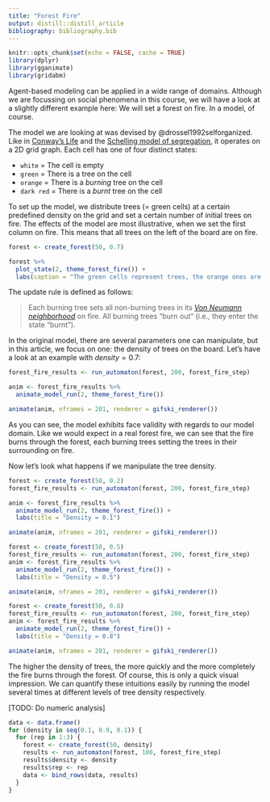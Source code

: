 ```yaml
---
title: "Forest Fire"
output: distill::distill_article
bibliography: bibliography.bib
---
```


```r
knitr::opts_chunk$set(echo = FALSE, cache = TRUE)
library(dplyr)
library(gganimate)
library(gridabm)
```

Agent-based modeling can be applied in a wide range of domains.
Although we are focussing on social phenomena in this course, we will have a look at a slightly different example here:
We will set a forest on fire.
In a model, of course.

The model we are looking at was devised by @drossel1992selforganized.
Like in [Conway's Life](./conways-life.html) and the [Schelling model of segregation](./schelling.html), it operates on a 2D grid graph.
Each cell has one of four distinct states:

* `white` = The cell is empty
* `green` = There is a tree on the cell
* `orange` = There is a *burning* tree on the cell
* `dark red` = There is a *burnt* tree on the cell

To set up the model, we distribute trees (= green cells) at a certain predefined density on the grid and set a certain number of initial trees on fire.
The effects of the model are most illustrative, when we set the first column on fire.
This means that all trees on the left of the board are on fire.

```r
forest <- create_forest(50, 0.7)

forest %>% 
  plot_state(2, theme_forest_fire()) +
  labs(caption = "The green cells represent trees, the orange ones are trees on fire.")
```

The update rule is defined as follows:

> Each burning tree sets all non-burning trees in its [*Von Neumann neighborhood*](./neighborhood-relations.html) on fire.
> All burning trees "burn out" (i.e., they enter the state "burnt").

In the original model, there are several parameters one can manipulate, but in this article, we focus on one: the density of trees on the board.
Let's have a look at an example with $density = 0.7$:

```r
forest_fire_results <- run_automaton(forest, 200, forest_fire_step)

anim <- forest_fire_results %>% 
  animate_model_run(2, theme_forest_fire())

animate(anim, nframes = 201, renderer = gifski_renderer())
```

As you can see, the model exhibits face validity with regards to our model domain.
Like we would expect in a real forest fire, we can see that the fire burns through the forest, each burning trees setting the trees in their surrounding on fire.

Now let's look what happens if we manipulate the tree density.

```r
forest <- create_forest(50, 0.2)
forest_fire_results <- run_automaton(forest, 200, forest_fire_step)

anim <- forest_fire_results %>% 
  animate_model_run(2, theme_forest_fire()) +
  labs(title = "Density = 0.1")

animate(anim, nframes = 201, renderer = gifski_renderer())
```

```r
forest <- create_forest(50, 0.5)
forest_fire_results <- run_automaton(forest, 200, forest_fire_step)
anim <- forest_fire_results %>% 
  animate_model_run(2, theme_forest_fire()) +
  labs(title = "Density = 0.5")

animate(anim, nframes = 201, renderer = gifski_renderer())
```

```r
forest <- create_forest(50, 0.8)
forest_fire_results <- run_automaton(forest, 200, forest_fire_step)
anim <- forest_fire_results %>% 
  animate_model_run(2, theme_forest_fire()) +
  labs(title = "Density = 0.8")

animate(anim, nframes = 201, renderer = gifski_renderer())
```

The higher the density of trees, the more quickly and the more completely the fire burns through the forest.
Of course, this is only a quick visual impression.
We can quantify these intuitions easily by running the model several times at different levels of tree density respectively.

[TODO: Do numeric analysis]

```r
data <- data.frame()
for (density in seq(0.1, 0.9, 0.1)) {
  for (rep in 1:3) {
    forest <- create_forest(50, density)
    results <- run_automaton(forest, 100, forest_fire_step)
    results$density <- density
    results$rep <- rep
    data <- bind_rows(data, results)
  }
}
```

